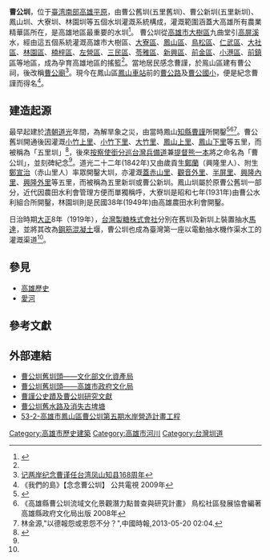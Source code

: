 {{coord|22.6494530706586|N|120.426355151921|E|display=title}}
{{Infobox 台灣圳道
|name      = 曹公圳
|image     = 曹公圳01.jpg
|imagename = 曹公圳（鳳山曹公廟附近）
|othername = 
|formalname= 五里舊圳
|belong    = 高雄農田水利會
|founder   = [[曹謹|曹謹]]
|area      = {{ROC}}[[高雄市|高雄市]]
|begin     = 1837年（[[清朝|清]][[道光|道光]]17年）
|complete  = 
|origin    = [[高屏溪|高屏溪]]
|length    = 130多公里
|measure   = 六千餘公頃
|location  =
|altitude  = 
|specialty =
|cost      = 
|website   =
}}
{{tw monument
|name       = 曹公圳舊圳頭
|formername = 曹公圳
|image      = 曹公圳舊圳頭02.JPG
|imagename  = 日治時期的曹公圳舊圳頭
|othername  = 五里舊圳
|formalname = 曹公圳舊圳頭
|level      = [[高雄市文化資產#歷史建築|歷史建築]]
|class      = 堤閘
|time       = {{QIN}}道光19年（1839年）
|material   = 
|location   = {{TWN}}[[高雄市|高雄市]][[大寮區|大寮區]]鳳屏二路旁
|open       = 
|cost       = 
|website    =
|reg_url    = https://nchdb.boch.gov.tw/assets/overview/historicalBuilding/20040309000001
}}
'''曹公圳'''，位于[[臺湾南部|臺湾南部]][[高雄|高雄平原]]，由曹公舊圳(五里舊圳)、曹公新圳(五里新圳)、鳳山圳、大寮圳、林園圳等五個水圳灌溉系統構成，灌溉範圍涵蓋大高雄所有農業精華區所在，是高雄地區最重要的水圳<ref name="台灣的古圳道">{{cite book|author=王萬邦|title=台灣的古圳道|publisher=遠足文化|location=台北縣新店市|year=2003年4月|isbn=9572856103 }}</ref>。
曹公圳從[[高雄市|高雄市]][[大樹區|大樹區]]九曲堂引[[高屏溪|高屏溪]]水，經由這五個系統灌溉高雄市大樹區、[[大寮區|大寮區]]、[[鳳山區|鳳山區]]、[[鳥松區|鳥松區]]、[[仁武區|仁武區]]、[[大社區|大社區]]、[[林園區|林園區]]、[[楠梓區|楠梓區]]、[[左營區|左營區]]、[[三民區|三民區]]、[[苓雅區|苓雅區]]、[[新興區_(高雄市)|新興區]]、[[前金區|前金區]]、[[小港區|小港區]]、[[前鎮區|前鎮區]]等地區，成為孕育高雄地區的搖籃<ref name="台灣的古圳道"/>。當地居民感念曹謹，於鳯山區建有曹公祠，後改稱[[曹公廟|曹公廟]]<ref>[http://203.192.15.114:9001/web/webportal/W2001240/A116907.html 记两岸纪念曹谨任台湾凤山知县168周年]{{dead link|date=2018年3月 |bot=InternetArchiveBot |fix-attempted=yes }}</ref>。現今在鳳山區[[鳳山車站|鳳山車站]]前的[[曹公路|曹公路]]及[[曹公國小|曹公國小]]，便是紀念曹謹而得名<ref>《我們的島》【念念曹公圳】 公共電視 2009年</ref>。

== 建造起源 ==
最早起建於[[清朝|清朝]][[道光|道光]]年間，為解旱象之災，由當時鳳山[[知縣|知縣]][[曹謹|曹謹]]所開鑿<ref>{{Cite web |url=http://news.sina.com.cn/o/2009-03-12/070315296200s.shtml |title=海疆（台湾）知府曹谨墓　曹谨为台湾而生…… |accessdate=2009-09-18 |archive-date=2014-05-27 |archive-url=https://web.archive.org/web/20140527214051/http://news.sina.com.cn/o/2009-03-12/070315296200s.shtml |dead-url=no }}</ref><ref>《高雄縣曹公圳流域文化景觀潛力點普查與研究計畫》 鳥松社區發展協會編著 高雄縣政府文化局出版 2008年</ref><ref name=sayonjpinvapolicy>林金源,"以德報怨或恩怨不分？"{{cite web |url=http://news.chinatimes.com/forum/11051401/112013052000368.html |title=存档副本 |accessdate=2013-09-01 |deadurl=yes |archiveurl=https://web.archive.org/web/20130914233712/http://news.chinatimes.com/forum/11051401/112013052000368.html |archivedate=2013-09-14 }},中國時報,2013-05-20 02:04.</ref>。曹公舊圳開通後因灌溉[[小竹上里|小竹上里]]、[[小竹下里|小竹下里]]、[[大竹里|大竹里]]、[[鳳山上里|鳳山上里]]、[[鳳山下里|鳳山下里]]等五里，而被稱為「五里圳」<ref>{{cite journal |author1=蘇瑞勇 |title=曹公圳的故事 |journal=高雄醫師會誌 |volume=20 |issue=4 |page=407 |url=http://www.doctor.org.tw/file/77-7-1.pdf |accessdate=2022-03-29 |archive-date=2022-06-14 |archive-url=https://web.archive.org/web/20220614222051/http://www.doctor.org.tw/file/77-7-1.pdf }}</ref>，後來[[按察使銜分巡台灣兵備道|按察使銜分巡台灣兵備道]]兼[[提督|提督]][[熊一本|熊一本]]將之命名為「曹公圳」，並刻碑紀念<ref name="台灣的古圳道"/>。道光二十二年(1842年)又由歲貢生[[鄭蘭|鄭蘭]]（興隆里人）、附生[[鄭宣治|鄭宣治]]（赤山里人）率眾開鑿大圳，亦灌溉[[蓋赤山里|蓋赤山里]]、[[觀音外里|觀音外里]]、[[半屏里|半屏里]]、[[興隆內里|興隆內里]]、[[興隆外里|興隆外里]]等五里，而被稱為五里新圳或曹公新圳。鳳山圳屬於原曹公舊圳一部分，近代因農田水利會管理方便而單獨稱呼，大寮圳是昭和七年(1931年)由曹公水利組合所開鑿，林園圳則是民國38年(1949年)由高雄農田水利會開鑿。


日治時期[[大正|大正]]8年（1919年），[[台灣製糖株式會社|台灣製糖株式會社]]分別在舊圳及新圳上裝置抽水[[馬達|馬達]]，並將其改為[[鋼筋|鋼筋]][[混凝土|混凝土]]堰，曹公圳也成為臺灣第一座以電動抽水機作渠水工的灌溉渠道<ref name="台灣的古圳道"/>。

== 參見 ==
* [[高雄歷史|高雄歷史]]
* [[愛河|愛河]]

== 參考文獻 ==
{{reflist}}

== 外部連結 ==
{{Commons|Category:Cao Gong Canal}}
* [https://nchdb.boch.gov.tw/assets/advanceSearch/historicalBuilding/20040309000001 曹公圳舊圳頭——文化部文化資產局] {{Wayback|url=https://nchdb.boch.gov.tw/assets/advanceSearch/historicalBuilding/20040309000001 |date=20190117065938 }}
* [https://web.archive.org/web/20180303015907/http://heritage.khcc.gov.tw/Heritage.aspx?KeyID=7ce482b2-d6d8-4220-a9d5-140edee72968  曹公圳舊圳頭——高雄市政府文化局]
* [http://gis.rchss.sinica.edu.tw/canal/?p=552 曹謹公史蹟及曹公圳研究文獻] {{Wayback|url=http://gis.rchss.sinica.edu.tw/canal/?p=552 |date=20140808064904 }}
* [http://gis.rchss.sinica.edu.tw/canal/wp-content/uploads/2013/03/cgcanal_2012.pdf 曹公圳舊水路及消失古埤塘] {{Wayback|url=http://gis.rchss.sinica.edu.tw/canal/wp-content/uploads/2013/03/cgcanal_2012.pdf |date=20140808065109 }}
* [http://www.land.moi.gov.tw/content/5883-U.ppt 53-2-高雄市鳳山區曹公圳第五期水岸營造計畫工程] {{Wayback|url=http://www.land.moi.gov.tw/content/5883-U.ppt |date=20140727205216 }}

{{高雄市文化資產}}

{{臺灣圳道}}
{{高屏溪}}
{{鳳山縣城}}
[[Category:高雄市歷史建築|Category:高雄市歷史建築]]
[[Category:高雄市河川|Category:高雄市河川]]
[[Category:台灣圳道|Category:台灣圳道]]